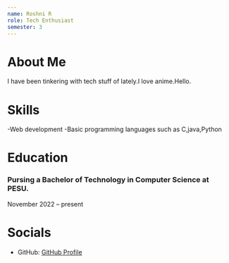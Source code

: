 ```yaml
---
name: Roshni R
role: Tech Enthusiast
semester: 3
---
```


# About Me 

I have been tinkering with tech stuff of lately.I love anime.Hello. 


# Skills

-Web development
-Basic programming languages such as C,java,Python

# Education

### Pursing a Bachelor of Technology in Computer Science at PESU.
November 2022 – present

# Socials

- GitHub: [GitHub Profile](https://github.com/Roshr2211)

